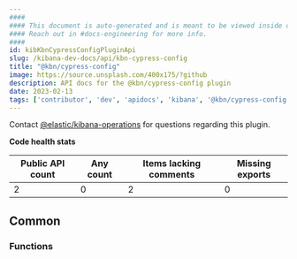 ```yaml
---
####
#### This document is auto-generated and is meant to be viewed inside our experimental, new docs system.
#### Reach out in #docs-engineering for more info.
####
id: kibKbnCypressConfigPluginApi
slug: /kibana-dev-docs/api/kbn-cypress-config
title: "@kbn/cypress-config"
image: https://source.unsplash.com/400x175/?github
description: API docs for the @kbn/cypress-config plugin
date: 2023-02-13
tags: ['contributor', 'dev', 'apidocs', 'kibana', '@kbn/cypress-config']
---
```




Contact [@elastic/kibana-operations](https://github.com/orgs/elastic/teams/kibana-operations) for questions regarding this plugin.

**Code health stats**

| Public API count  | Any count | Items lacking comments | Missing exports |
|-------------------|-----------|------------------------|-----------------|
| 2 | 0 | 2 | 0 |

## Common

### Functions
<DocDefinitionList data={kbnCypressConfigObj.common.functions}/>

